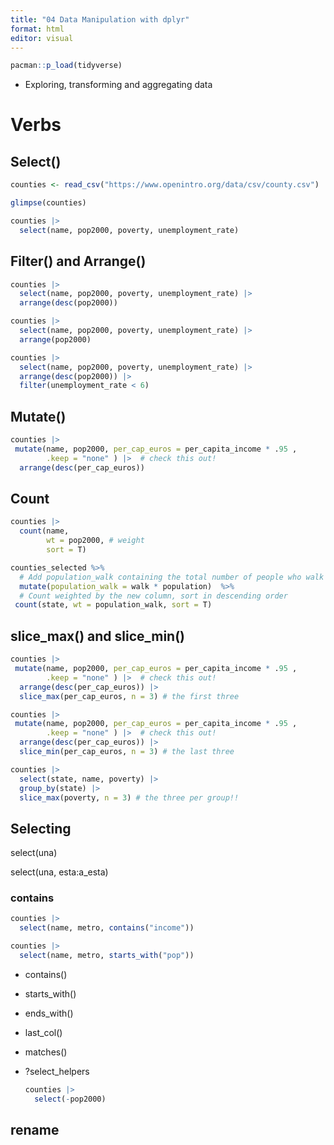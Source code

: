 ```yaml
---
title: "04 Data Manipulation with dplyr"
format: html
editor: visual
---
```


```r
pacman::p_load(tidyverse)
```

-   Exploring, transforming and aggregating data

# Verbs

## Select()

```r
counties <- read_csv("https://www.openintro.org/data/csv/county.csv")
```

```r
glimpse(counties)
```

```r
counties |> 
  select(name, pop2000, poverty, unemployment_rate)
```

## Filter() and Arrange()

```r
counties |> 
  select(name, pop2000, poverty, unemployment_rate) |> 
  arrange(desc(pop2000))
```

```r
counties |> 
  select(name, pop2000, poverty, unemployment_rate) |> 
  arrange(pop2000)
```

```r
counties |> 
  select(name, pop2000, poverty, unemployment_rate) |> 
  arrange(desc(pop2000)) |> 
  filter(unemployment_rate < 6)
```

## Mutate()

```r
counties |> 
 mutate(name, pop2000, per_cap_euros = per_capita_income * .95 , 
        .keep = "none" ) |>  # check this out!
  arrange(desc(per_cap_euros))
```

## Count

```r
counties |> 
  count(name,
        wt = pop2000, # weight 
        sort = T) 
```

```r
counties_selected %>%
  # Add population_walk containing the total number of people who walk to work 
  mutate(population_walk = walk * population)  %>%
  # Count weighted by the new column, sort in descending order
 count(state, wt = population_walk, sort = T)
```

## slice_max() and slice_min()

```r
counties |> 
 mutate(name, pop2000, per_cap_euros = per_capita_income * .95 , 
        .keep = "none" ) |>  # check this out!
  arrange(desc(per_cap_euros)) |> 
  slice_max(per_cap_euros, n = 3) # the first three
```

```r
counties |> 
 mutate(name, pop2000, per_cap_euros = per_capita_income * .95 , 
        .keep = "none" ) |>  # check this out!
  arrange(desc(per_cap_euros)) |> 
  slice_min(per_cap_euros, n = 3) # the last three
```

```r
counties |> 
  select(state, name, poverty) |> 
  group_by(state) |> 
  slice_max(poverty, n = 3) # the three per group!!
```

## Selecting

select(una)

select(una, esta:a_esta)

### contains

```r
counties |> 
  select(name, metro, contains("income"))
```

```r
counties |> 
  select(name, metro, starts_with("pop"))
```

-   contains()

-   starts_with()

-   ends_with()

-   last_col()

-   matches()

-   ?select_helpers

    ```r
    counties |> 
      select(-pop2000)
    ```

## rename
